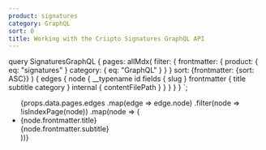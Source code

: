 ```yaml
---
product: signatures
category: GraphQL
sort: 0
title: Working with the Criipto Signatures GraphQL API
---
```



  query SignaturesGraphQL {
    pages: allMdx(
      filter: {
        frontmatter: {
          product: { eq: "signatures" }
          category: { eq: "GraphQL" }
        }
      }
      sort: {frontmatter: {sort: ASC}}
    ) {
      edges {
        node {
          __typename
          id
          fields {
            slug
          }
          frontmatter {
            title
            subtitle
            category
          }
          internal {
            contentFilePath
          }
        }
      }
    }
  }
`;

<ul>
  {props.data.pages.edges
    .map(edge => edge.node)
    .filter(node => !isIndexPage(node))
    .map(node => (
      <li key={node.id}>
        <Link to={`/${node.fields.slug}/`}>{node.frontmatter.title}</Link>
        <br />
        {node.frontmatter.subtitle}
      </li>
    ))}
</ul>
